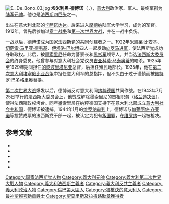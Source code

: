 {{unreferenced|time=2016-12-10T16:39:16+00:00}}
[[File:E._De_Bono_03.jpg|thumb]]
'''埃米利奥·德博诺'''（{{lang-it|Emilio De Bono}}，{{bd|1866年|3月19日|1944年|1月11日|}}），[[意大利|意大利]]政治家、军人。最终军衔为[[陆军元帅|陆军元帅]]。他也是[[法西斯四巨头|法西斯四巨头]]之一。

出生在意大利北部的[[卡萨诺达达|卡萨诺达达]]。后来进入[[摩德纳|摩德纳]]陆军大学学习，成为{{link-en|特种步兵营|Bersaglieri}}的军官。1912年，曾先后参加过[[意土战争|意土战争]]和[[第一次世界大战|第一次世界大战]]，并在一战中负伤。

一战以后，德博诺成为[[国家法西斯党|国家法西斯党]]的共同创建者之一。1922年[[米凯莱·比安基|米凯莱·比安基]]、[[切萨雷·马里亚·德韦基|切萨雷·马里亚·德韦基]]、[[伊塔洛·巴尔博|伊塔洛·巴尔博]]四人一起发动[[向罗马进军|向罗马进军]]，使法西斯党成功夺取政权。此后，被[[墨索里尼|墨索里尼]]任命为警察长和[[黑衫军|黑衫军]]领导人，并当选[[法西斯大委员会|法西斯大委员会]]的终身委员。他曾参与对意大利社会党议员[[吉亚科莫·马泰奥蒂|吉亚科莫·马泰奥蒂]]的暗杀。1925年至1929年期间担任[[的黎波里塔尼亚|的黎波里塔尼亚]]总督，后担任殖民地部长。1935年，他在[[第二次意大利埃塞俄比亚战争|第二次意大利埃塞俄比亚战争]]中担任意大利军的总指挥，但不久由于过于谨慎而被[[佩特罗·巴多格里奥|佩特罗·巴多格里奥]]替换。

[[第二次世界大战|第二次世界大战]]爆发以后，德博诺反对意大利同[[纳粹德国|纳粹德国]]共同作战。在1943年7月25日举行的法西斯大委员会上，他赞成解除墨索里尼的首相职务（[[格兰迪决议|格兰迪决议]]），使得法西斯政权垮台。同年墨索里尼在纳粹德国支持下在意大利北部成立[[意大利社会共和国|意大利社会共和国]]，德博诺被逮捕。1944年1月的[[维罗纳审判|维罗纳审判]]上，德博诺与[[加莱阿佐·齐亚诺|加莱阿佐·齐亚诺]]等投赞成票的法西斯党干部一起，被认定为犯有[[叛国罪|叛国罪]]，在[[维罗纳|维罗纳]]一起被枪决。

==参考文献==
* {{cite book| first=George W. | last=Baer | title=Test Case:  Italy, Ethiopia, and the League of Nations | url=https://archive.org/details/testcaseitalyeth0000baer | publisher=Hoover Institute Press, Stanford University | year=1976 |location=Stanford, California |isbn=0-8179-6591-2 |pages= }}
* {{cite book| first=A.J.| last=Barker| title=Rape of Ethiopia, 1936| publisher=Ballantine Books| year=1971|location=New York |isbn=978-0-345-02462-6}}
* {{cite book| first=R.J.B.| last=Bosworth| title=Mussolini's Italy:  Life Under the Fascist Dictatorship, 1915-1945| url=https://archive.org/details/mussolinisitalyl00bosw| publisher=Penguin Books| year=2005|location=New York |isbn=978-0-14-303856-6}}
*{{cite book|first=Anthony |last=Mockler|title=Haile Sellassie's war|publisher=Olive Branch Press|year=2003|location=New York|isbn=978-1-56656-473-1}}
* {{cite book| first=David| last=Nicolle| title=The Italian Invasion of Abyssinia 1935-1936 | publisher=Osprey| year=1997|location=[[Westminster,_MD|Westminster]]|isbn=978-1-85532-692-7}}


{{墨索里尼内阁}}
{{意大利元帅}}
{{Authority control}}
[[Category:国家法西斯党人物|Category:国家法西斯党人物]]
[[Category:義大利元帥|Category:義大利元帥]]
[[Category:義大利第二次世界大戰人物|Category:義大利第二次世界大戰人物]]
[[Category:義大利法西斯主義者|Category:義大利法西斯主義者]]
[[Category:義大利反共主義者|Category:義大利反共主義者]]
[[Category:義大利政治人物|Category:義大利政治人物]]
[[Category:倫巴第大區人|Category:倫巴第大區人]]
[[Category:被槍決的意大利人|Category:被槍決的意大利人]]
[[Category:最神聖報喜勳章爵士|Category:最神聖報喜勳章爵士]]
[[Category:聖莫里斯及拉撒路勳章獲得者|Category:聖莫里斯及拉撒路勳章獲得者]]